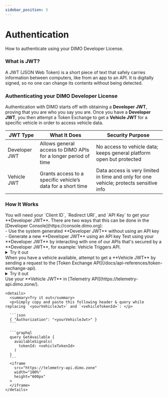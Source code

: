```yaml
---
sidebar_position: 3
---
```



# Authentication
How to authenticate using your DIMO Developer License.

### What is JWT?
A JWT (JSON Web Token) is a short piece of text that safely carries information between computers, like from an app to an API.
It is digitally signed, so no one can change its contents without being detected.

### Authenticating your DIMO Developer License
Authentication with DIMO starts off with obtaining a **Developer JWT**, proving that you are who you say you are. 
Once you have a **Developer JWT**, you then attempt a Token Exchange to get a **Vehicle JWT** for a specific vehicle in order to access vehicle data.

| JWT Type               | What It Does                                                   | Security Purpose                                                                  |
|------------------------|----------------------------------------------------------------|-----------------------------------------------------------------------------------|
| Developer JWT          | Allows general access to DIMO APIs for a longer period of time | No access to vehicle data; keeps general platform open but protected              |
| Vehicle JWT            | Grants access to a specific vehicle’s data for a short time    | Data access is very limited in time and only for one vehicle; protects sensitive info |

### How It Works

<Stepper>
  <Step title="Prerequisites">
    You will need your `Client ID`, `Redirect URI`, and `API Key` to get your **Developer JWT**.
  </Step>
  <Step title="Getting Your Developer JWT">
    There are two ways that this can be done in the [Developer Console](https://console.dimo.org): <br />
      - Use the system generated **Developer JWT** without using an API key <br />
      - Generate a new **Developer JWT** using an API key
  </Step>
  <Step title="Using Your Developer JWT">
    Test using your **Developer JWT** by interacting with one of our APIs that's secured by a **Developer JWT**, 
    for example: Vehicle Triggers API.
    <details>
      <summary>Try it out</summary>
      <ApiTester 
        defaultUrl="https://vehicle-triggers-api.dimo.zone"
        method="GET"
        title="Test Using Your Developer JWT"
      />
    </details>
  </Step>
  <Step title="Fetching a Vehicle JWT">
    When you have a vehicle available, attempt to get a **Vehicle JWT** by sending a request to the [Token Exchange API](/docs/api-references/token-exchange-api).
    <details>
      <summary>Try it out</summary>
      <ApiTester
        title="Exchange Developer JWT for a Vehicle JWT"
        method="POST"
        defaultUrl="https://token-exchange-api.dimo.zone/v1/tokens/exchange"
        requestBody={`{ "nftContractAddress": "0xbA5738a18d83D41847dfFbDC6101d37C69c9B0cF" }`}
        userInputs={[
          {
            key: 'tokenId',
            label: 'Vehicle Token ID',
            type: 'number'
          },
          {
            key: 'privileges',
            label: 'Permissions Requested',
            type: 'array',
            options: [
              { label: 'All-time, non-location data', value: 1 },
              { label: 'Commands', value: 2 },
              { label: 'Current location', value: 3 },
              { label: 'All-time location', value: 4 },
              { label: 'View VIN credentials', value: 5 },
              { label: 'Live data streams', value: 6 },
              { label: 'Raw data', value: 7 },
              { label: 'Approximate location', value: 8 },
            ],
            helpText: 'Select one or more by clicking while holding down Command (⌘ on a Mac) or Ctrl (PC)',
          }
        ]}
      />
    </details>
  </Step>
  <Step title="Using a Vehicle JWT">
    Use your **Vehicle JWT** in [Telemetry API](https://telemetry-api.dimo.zone/). 

    <details>
      <summary>Try it out</summary>
      <p>Simply copy and paste this following header & query while replacing `<yourVehicleJwt>` and `<vehicleTokenId>`: </p>
    
      ```json
      { "Authorization": "<yourVehicleJwt>" }
      ```

      ```graphql
      query GetAvailable {
        availableSignals(
          tokenId: <vehicleTokenId>
        )
      }
      ```
      <iframe 
        src="https://telemetry-api.dimo.zone"
        width="100%"
        height="600px"
      >
      </iframe>
    </details>
  </Step>

</Stepper>
